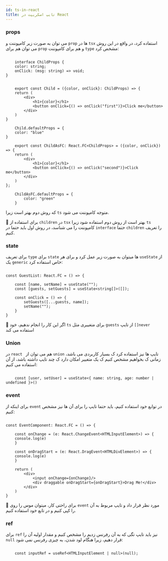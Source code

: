 ```yaml
---
id: ts-in-react
title: تایپ اسکریپت در React
---
```


### props

می توان به صورت زیر کامپوننت و `prop` ها در `tsx` استفاده کرد، در واقع در این روش می توان هم برای `prop` و هم برای کامپوننت `type` مشخص کرد:

<div dir="ltr">

```tsx

    interface ChildProps {
    color: string;
    onClick: (msg: string) => void;
}


    export const Child = ({color, onClick}: ChildProps) => {
    return (
        <div>
            <h1>{color}</h1>
            <button onClick={() => onClick("first")}>Click me</button>
        </div>
    )
}

    Child.defaultProps = {
    color: "blue"
}

    export const ChildAsFC: React.FC<ChildProps> = ({color, onClick}) => {
    return (
        <div>
            <h1>{color}</h1>
            <button onClick={() => onClick("second")}>Click me</button>
        </div>
    )
};

    ChildAsFC.defaultProps = {
        color: "green"
    }

```

</div>

که روش دوم بهتر است زیرا `ts` متوجه کامپوننت می شود.

🎉 برای استفاده از `children` در  `tsx` بهتر است از روش دوم استفاده شود زیرا `ts` کامپوننت را می شناسد، در روش اول باید حتما در `interface` حتما `children` را تعریف کنیم.

### state

برای تعریف `type` برای `state` ها میتوان به صورت زیر عمل کرد و برای هر `useState` از یک `generic` خاص استفاده کرد:


<div dir="ltr">

```tsx

const GuestList: React.FC = () => {

    const [name, setName] = useState("");
    const [guests, setGuests] = useState<string[]>([]);

    const onClick = () => {
        setGuests([...guests, name]);
        setName("");
    }
}

```

</div>

🎉 اگر این کار را انجام ندهیم، خود `ts` برای متغییری مثل `guests` از تایپ `[]never` استفاده می کند

### Union

در `react ` هم می توان از `union` تایپ ها نیز استفاده کرد ک بسیار کاربردی می باشد، زمانی ک بخواهیم مشخص کنیم ک یک متغییر امکان دارد ک چند تایپ داشته باشد، از آن استفاده می کنیم:

<div dir="ltr">

```tsx

    const [user, setUser] = useState<{ name: string, age: number | undefined }>()

```

</div>

### event

برای اینکه از `event` در توابع خود استفاده کنیم، باید حتما تایپ را برای آن ها نیز مشخص کنیم:

<div dir="ltr">

```tsx

const EventComponent: React.FC = () => {

    const onChange = (e: React.ChangeEvent<HTMLInputElement>) => {
    console.log(e)
    }

    const onDragStart = (e: React.DragEvent<HTMLDivElement>) => {
    console.log(e)
    }

    return (
        <div>
            <input onChange={onChange}/>
            <div draggable onDragStart={onDragStart}>Drag Me!</div>
        </div>
    )
}

```

</div>

🎉 برای راحتی کار، میتوان موس را روی `event` مورد نظر قرار داد و تایپ مربوط  به آن را کپی کنیم و در تابع خود استفاده کنیم.

### ref

برای `ref` نیز باید تایپ تگی که به آن رفرنس زدیم را مشخص کنیم و مقدار اولیه آن را `null` قرار دهیم، زیرا هنگام لود شدن، به چیزی رفرنس نمی شود:

<div dir="ltr">

```tsx

    const inputRef = useRef<HTMLInputElement | null>(null);

```

</div>




